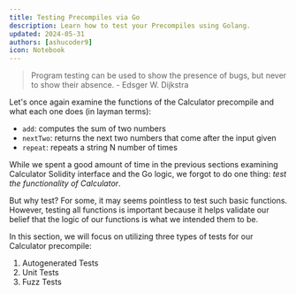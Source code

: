 ```yaml
---
title: Testing Precompiles via Go
description: Learn how to test your Precompiles using Golang.
updated: 2024-05-31
authors: [ashucoder9]
icon: Notebook
---
```


> Program testing can be used to show the presence of bugs, but never to show their absence. - Edsger W. Dijkstra

Let's once again examine the functions of the Calculator precompile and what each one does (in layman terms):

- `add`: computes the sum of two numbers
- `nextTwo`: returns the next two numbers that come after the input given 
- `repeat`: repeats a string N number of times

While we spent a good amount of time in the previous sections examining Calculator Solidity interface and the Go logic, we forgot to do one thing: *test the functionality of Calculator*.

But why test? For some, it may seems pointless to test such basic functions. However, testing all functions is important because it helps validate our belief that the logic of our functions is what we intended them to be.

In this section, we will focus on utilizing three types of tests for our Calculator precompile:

1. Autogenerated Tests
2. Unit Tests
3. Fuzz Tests